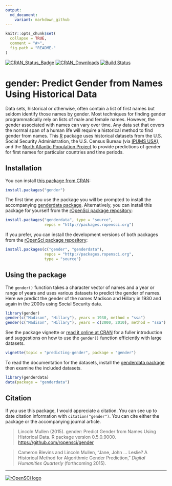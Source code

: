 ```yaml
---
output:
  md_document:
    variant: markdown_github
---
```


<!-- README.md is generated from README.Rmd. Please edit that file -->

```r
knitr::opts_chunk$set(
  collapse = TRUE,
  comment = "#>",
  fig.path = "README-"
)
```

[![CRAN_Status_Badge](http://www.r-pkg.org/badges/version/gender)](http://cran.r-project.org/package=gender)
[![CRAN_Downloads](http://cranlogs.r-pkg.org/badges/grand-total/gender)](http://cran.r-project.org/package=gender)
[![Build Status](https://travis-ci.org/ropensci/gender.svg?branch=master)](https://travis-ci.org/ropensci/gender) 

# gender: Predict Gender from Names Using Historical Data

Data sets, historical or otherwise, often contain a list of first names but seldom identify those names by gender. Most techniques for finding gender programmatically rely on lists of male and female names. However, the gender associated with names can vary over time. Any data set that covers the normal span of a human life will require a historical method to find gender from names. This [R](http://www.r-project.org/) package uses historical datasets from the U.S. Social Security Administration, the U.S. Census Bureau (via [IPUMS USA](https://usa.ipums.org/usa/)), and the [North Atlantic Population Project](https://www.nappdata.org/napp/) to provide predictions of gender for first names for particular countries and time periods.

## Installation

You can install [this package from CRAN](http://cran.r-project.org/package=gender):

```r
install.packages("gender")
```

The first time you use the package you will be prompted to install the accompanying [genderdata package](https://github.com/ropensci/genderdata). Alternatively, you can install this package for yourself from the [rOpenSci package repository](http://packages.ropensci.org/):

```r
install.packages("genderdata", type = "source",
                 repos = "http://packages.ropensci.org")
```

If you prefer, you can install the development versions of both packages from the [rOpenSci package repository](http://packages.ropensci.org/):

```r
install.packages(c("gender", "genderdata"),
                 repos = "http://packages.ropensci.org",
                 type = "source")
```

## Using the package

The `gender()` function takes a character vector of names and a year or range of years and uses various datasets to predict the gender of names. Here we predict the gender of the names Madison and Hillary in 1930 and again in the 2000s using Social Security data.

```r
library(gender)
gender(c("Madison", "Hillary"), years = 1930, method = "ssa")
gender(c("Madison", "Hillary"), years = c(2000, 2010), method = "ssa")
```

See the package vignette or [read it online at CRAN](https://cran.rstudio.com/web/packages/gender/vignettes/predicting-gender.html) for a fuller introduction and suggestions on how to use the `gender()` function efficiently with large datasets.

```r
vignette(topic = "predicting-gender", package = "gender")
```

To read the documentation for the datasets, install the [genderdata package](https://github.com/ropensci/genderdata) then examine the included datasets.

```r
library(genderdata)
data(package = "genderdata")
```

## Citation

If you use this package, I would appreciate a citation. You can see up to date citation information with `citation("gender")`. You can cite either the package or the accompanying journal article.

> Lincoln Mullen (2015). gender: Predict Gender from Names Using Historical
  Data. R package version 0.5.0.9000. <https://github.com/ropensci/gender>

> Cameron Blevins and Lincoln Mullen, "Jane, John ... Leslie? A Historical
Method for Algorithmic Gender Prediction," _Digital Humanities Quarterly_
(forthcoming 2015).

------------------------------------------------------------------------

[![rOpenSCi logo](http://ropensci.org/public_images/github_footer.png)](http://ropensci.org)
